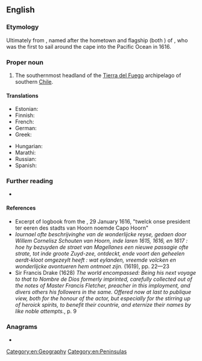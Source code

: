 ==English==

===Etymology===
Ultimately from {{der|en|nl|Kaap Hoorn}}, named after the hometown and flagship (both {{m|nl|Hoorn}}) of {{w|Willem Schouten}}, who was the first to sail around the cape into the Pacific Ocean in 1616.

{{rfe|en|Is it directly calqued from Dutch, or by means of an intermediary?}}

===Proper noun===
{{en-proper noun|head=[[cape|Cape]] [[horn|Horn]]}}

# The southernmost headland of the [[Tierra del Fuego]] archipelago of southern [[Chile]]. {{defdate|since 1628}}

====Translations====
{{trans-top|southernmost headland of Tierra del Fuego}}
* Estonian: {{t|et|Hoorni neem}}
* Finnish: {{t+|fi|Kap Horn}}
* French: {{t+|fr|Cap Horn|m}}
* German: {{t|de|Kap Hoorn|n}}
* Greek: {{t|el|Ακρωτήριο Χορν|n}}
{{trans-mid}}
* Hungarian: {{t|hu|Horn-fok}}
* Marathi: {{t|mr|केप हॉर्न|tr=kepa hǒrna|sc=Deva}}
* Russian: {{t|ru|мыс Горн|m}}
* Spanish: {{t|es|Cabo de Hornos|m}}
{{trans-bottom}}

===Further reading===
* {{pedia}}

====References====
* Excerpt of logbook from the ''{{w|Eendracht (1615 ship)|Eendracht}}'', 29 January 1616, "twelck onse president ter eeren des stadts van Hoorn noemde Capo Hoorn"
* ''Iournael ofte beschrijvinghe van de wonderlijcke reyse, gedaen door Willem Cornelisz Schouten van Hoorn, inde Iaren 1615, 1616, en 1617 : hoe hy bezuyden de straet van Magellanes een nieuwe passagie ofte strate, tot inde groote Zuyd-zee, ontdeckt, ende voort den geheelen aerdt-kloot omgezeylt heeft : wat eylanden, vreemde volcken en wonderlijcke avontueren hem ontmoet zijn.'' (1619), pp. 22—23
* Sir Francis Drake (1628) ''The world encompassed: Being his next voyage to that to Nombre de Dios formerly imprinted, carefully collected out of the notes of Master Francis Fletcher, preacher in this imployment, and divers others his followers in the same. Offered now at last to publique view, both for the honour of the actor, but especially for the stirring up of heroick spirits, to benefit their countrie, and eternize their names by like noble attempts.'', p. 9

===Anagrams===
* {{anagrams|en|canephor|car phone|carphone|chaperon}}

[[Category:en:Geography]]
[[Category:en:Peninsulas]]